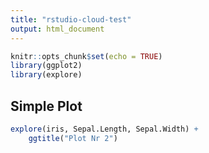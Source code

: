 ```yaml
---
title: "rstudio-cloud-test"
output: html_document
---
```


```r
knitr::opts_chunk$set(echo = TRUE)
library(ggplot2)
library(explore)
```

## Simple Plot

```r
explore(iris, Sepal.Length, Sepal.Width) +
    ggtitle("Plot Nr 2")
```

